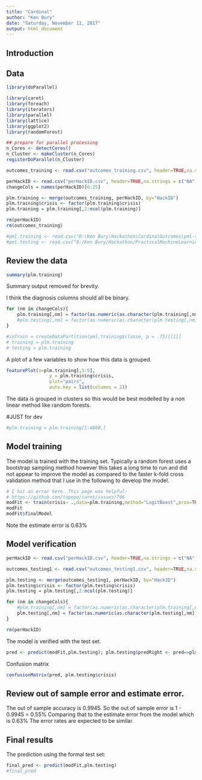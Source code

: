 ```yaml
---
title: "Cardinal"
author: "Ken Bury"
date: "Saturday, November 11, 2017"
output: html_document
---
```

## Introduction



## Data


```r
library(doParallel)

library(caret)
library(foreach)
library(iterators)
library(parallel)
library(lattice)
library(ggplot2)
library(randomForest)
```

```r
## prepare for parallel processing
n_Cores <- detectCores()
n_Cluster <- makeCluster(n_Cores)
registerDoParallel(n_Cluster)

outcomes_training <- read.csv("outcomes_training.csv", header=TRUE,na.strings = c("NA", ""))

perHackID <- read.csv("perHackID.csv", header=TRUE,na.strings = c("NA", ""))
changeCols = names(perHackID)[6:25]

plm.training <- merge(outcomes_training, perHackID, by="HackID")
plm.training$crisis <- factor(plm.training$crisis)
plm.training = plm.training[,2:ncol(plm.training)]

rm(perHackID)
rm(outcomes_training)

#pml.training <- read.csv("D:\Ken Bury\Hackathon\CardinalOutcomes\pml-training.csv", header=TRUE,na.strings = c("NA", ""))
#pml.testing <- read.csv("D:/Ken Bury/Hackathon/PracticalMachineLearning/pml-testing.csv", header=TRUE,na.strings = c("NA", ""))
```
## Review the data
```r
summary(plm.training)
```
Summary output removed for brevity.

I think the diagnosis columns should all be binary.
```r
for (nm in changeCols){
	plm.training[,nm] = factor(as.numeric(as.character(plm.training[,nm])) > 0)
	#plm.testing[,nm] = factor(as.numeric(as.character(plm.testing[,nm])) > 0)
}

```



```r

#inTrain = createDataPartition(pml.training$classe, p = .75)[[1]]
# training = plm.training
# testing = plm.training
```
A plot of a few variables to show how this data is grouped.
```r
featurePlot(x=plm.training[,1:5],
                y = plm.training$crisis,
                plot="pairs",
                auto.key = list(columns = 2))
```



The data is grouped in clusters so this would be best modelled by a non linear method like random forests. 

#JUST for dev
```r
#plm.training = plm.training[1:4000,]
```


## Model training

The model is trained with the training set. Typically a random forest uses a bootstrap sampling method however this takes a long time to run and did not appear to improve the model as compared to the faster k-fold cross validation method that I use in the following to develop the model.

```r
# I hit an error here. This page was helpful:
# https://github.com/topepo/caret/issues/706
modFit <- train(crisis~ .,data=plm.training,method="LogitBoost",prox=TRUE,trControl = trainControl(method = "cv", number = 2), importance = TRUE)
modFit
modFit$finalModel
```
Note the estimate error is 0.63%

## Model verification 
```r
perHackID <- read.csv("perHackID.csv", header=TRUE,na.strings = c("NA", ""))

outcomes_testing1 <- read.csv("outcomes_testing1.csv", header=TRUE,na.strings = c("NA", ""))

plm.testing <- merge(outcomes_testing1, perHackID, by="HackID")
plm.testing$crisis <- factor(plm.testing$crisis)
plm.testing = plm.testing[,2:ncol(plm.testing)]

for (nm in changeCols){
	#plm.training[,nm] = factor(as.numeric(as.character(plm.training[,nm])) > 0)
	plm.testing[,nm] = factor(as.numeric(as.character(plm.testing[,nm])) > 0)
}

rm(perHackID)
```


The model is verified with the test set.
```r
pred <- predict(modFit,plm.testing); plm.testing$predRight <- pred==plm.testing$crisis
```
Confusion matrix
```r
confusionMatrix(pred, plm.testing$crisis)
```
## Review out of sample error and estimate error.

The out of sample accuracy is 0.9945. So the out of sample error is 1 - 0.9945 = 0.55%  Comparing that to the estimate error from the model which is 0.63% The error rates are expected to be similar. 

## Final results

The prediction using the formal test set:
```r
final_pred <- predict(modFit,plm.testing)
#final_pred

```

